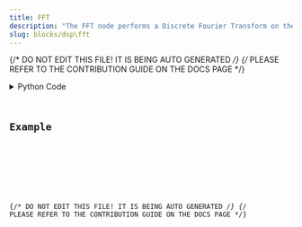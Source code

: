 ```yaml
---
title: FFT
description: "The FFT node performs a Discrete Fourier Transform on the input vector."
slug: blocks/dsp\fft
---
```


{/* DO NOT EDIT THIS FILE! IT IS BEING AUTO GENERATED */}
{/* PLEASE REFER TO THE CONTRIBUTION GUIDE ON THE DOCS PAGE */}


<PythonDocsDisplay docstring={docstring} />
<details>
<summary>Python Code</summary>



<Code code={pythonCode} lang="py" wrap theme="dracula" />

[Find this Flojoy Block on GitHub](https://github.com/flojoy-ai/blocks/blob/main/blocks/DSP\FFT/FFT.py)

</details>

## Example


<GetHelpWidget />


<AppDisplay app={app} blockName="FFT" client:visible />


<Example />

{/* DO NOT EDIT THIS FILE! IT IS BEING AUTO GENERATED */}
{/* PLEASE REFER TO THE CONTRIBUTION GUIDE ON THE DOCS PAGE */}
